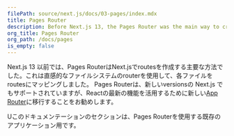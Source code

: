 ```yaml
---
filePath: source/next.js/docs/03-pages/index.mdx
title: Pages Router
description: Before Next.js 13, the Pages Router was the main way to create routes in Next.js with an intuitive file-system router.
org_title: Pages Router
org_path: /docs/pages
is_empty: false
---
```


Next.js 13 以前では、Pages RouterはNext.jsでroutesを作成する主要な方法でした。これは直感的なファイルシステムのrouterを使用して、各ファイルをroutesにマッピングしました。 Pages Routerは、新しいversionsの Next.js でもサポートされていますが、Reactの最新の機能を活用するために新しい[App Router](/ja/javascript/next.js/v14/02-app)に移行することをお勧めします。

Uこのドキュメンテーションのセクションは、Pages Routerを使用する既存のアプリケーション用です。
